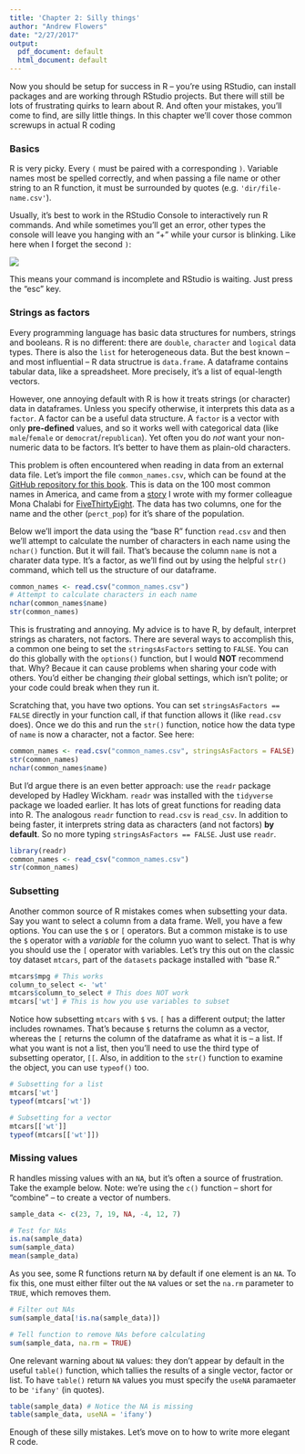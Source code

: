 ```yaml
---
title: 'Chapter 2: Silly things'
author: "Andrew Flowers"
date: "2/27/2017"
output:
  pdf_document: default
  html_document: default
---
```

Now you should be setup for success in R -- you're using RStudio, can install packages and are working through RStudio projects. But there will still be lots of frustrating quirks to learn about R. And often your mistakes, you'll come to find, are silly little things. In this chapter we'll cover those common screwups in actual R coding

### Basics

R is very picky. Every `(` must be paired with a corresponding `)`. Variable names most be spelled correctly, and when passing a file name or other string to an R function, it must be surrounded by quotes (e.g. `'dir/file-name.csv'`). 

Usually, it's best to work in the RStudio Console to interactively run R commands. And while sometimes you'll get an error, other types the console will leave you hanging with an "+" while your cursor is blinking. Like here when I forget the second `)`:

![](assets/rstudio-console-no-error.png)

This means your command is incomplete and RStudio is waiting. Just press the "esc" key.

### Strings as factors

Every programming language has basic data structures for numbers, strings and booleans. R is no different: there are `double`, `character` and `logical` data types. There is also the `list` for heterogeneous data. But the best known -- and most influential -- R data structrue is `data.frame`. A dataframe contains tabular data, like a spreadsheet. More precisely, it's a list of equal-length vectors. 

However, one annoying default with R is how it treats strings (or character) data in dataframes. Unless you specify otherwise, it interprets this data as a `factor`. A factor can be a useful data structure. A `factor` is a vector with only **pre-defined** values, and so it works well with categorical data (like `male`/`female` or `democrat`/`republican`). Yet often you do _not_ want your non-numeric data to be factors. It's better to have them as plain-old characters. 

This problem is often encountered when reading in data from an external data file. Let's import the file `common_names.csv`, which can be found at the [GitHub repository for this book](https://github.com/andrewflowers/how-to-make-mistakes-in-R). This is data on the 100 most common names in America, and came from a [story](https://fivethirtyeight.com/features/whats-the-most-common-name-in-america/) I wrote with my former colleague Mona Chalabi for [FiveThirtyEight](fivethirtyeight.com). The data has two columns, one for the name and the other (`perct_pop`) for it's share of the population.

Below we'll import the data using the "base R" function `read.csv` and then we'll attempt to calculate the number of characters in each name using the `nchar()` function. But it will fail. That's because the column `name` is not a charater data type. It's a factor, as we'll find out by using the helpful `str()` command, which tell us the structure of our dataframe.

```r
common_names <- read.csv("common_names.csv")
# Attempt to calculate characters in each name
nchar(common_names$name)
str(common_names)
```

This is frustrating and annoying. My advice is to have R, by default, interpret strings as charaters, not factors. There are several ways to accomplish this, a common one being to set the `stringsAsFactors` setting to `FALSE`. You can do this globally with the `options()` function, but I would **NOT** recommend that. Why? Becaue it can cause problems when sharing your code with others. You'd either be changing _their_ global settings, which isn't polite; or your code could break when they run it.

Scratching that, you have two options. You can set `stringsAsFactors == FALSE` directly in your function call, if that function allows it (like `read.csv` does). Once we do this and run the `str()` function, notice how the data type of `name` is now a character, not a factor. See here:

```r
common_names <- read.csv("common_names.csv", stringsAsFactors = FALSE)
str(common_names)
nchar(common_names$name)
```

But I'd argue there is an even better approach: use the `readr` package developed by Hadley Wickham. `readr` was installed with the `tidyverse` package we loaded earlier. It has lots of great functions for reading data into R. The analogous `readr` function to `read.csv` is `read_csv`. In addition to being faster, it interprets string data as characters (and not factors) **by default**. So no more typing `stringsAsFactors == FALSE`. Just use `readr`.

```r
library(readr)
common_names <- read_csv("common_names.csv")
str(common_names)
```

### Subsetting

Another common source of R mistakes comes when subsetting your data. Say you want to select a column from a data frame. Well, you have a few options. You can use the `$` or `[` operators. But a common mistake is to use the `$` operator with a _variable_ for the column yuo want to select. That is why you should use the `[` operator with variables. Let's try this out on the classic toy dataset `mtcars`, part of the `datasets` package installed with "base R."

```r
mtcars$mpg # This works
column_to_select <- 'wt'
mtcars$column_to_select # This does NOT work
mtcars['wt'] # This is how you use variables to subset
```

Notice how subsetting `mtcars` with `$` vs. `[` has a different output; the latter includes rownames. That's because `$` returns the column as a vector, whereas the `[` returns the column of the dataframe as what it is -- a list. If what you want is not a list, then you'll need to use the third type of subsetting operator, `[[`. Also, in addition to the `str()` function to examine the object, you can use `typeof()` too.

```r
# Subsetting for a list
mtcars['wt']
typeof(mtcars['wt'])

# Subsetting for a vector
mtcars[['wt']]
typeof(mtcars[['wt']])
```

### Missing values

R handles missing values with an `NA`, but it's often a source of frustration. Take the example below. Note: we're using the `c()` function -- short for "combine" -- to create a vector of numbers.

```r
sample_data <- c(23, 7, 19, NA, -4, 12, 7)

# Test for NAs
is.na(sample_data)
sum(sample_data)
mean(sample_data)
```

As you see, some R functions return `NA` by default if one element is an `NA`. To fix this, one must either filter out the `NA` values or set the `na.rm` parameter to `TRUE`, which removes them.

```r
# Filter out NAs
sum(sample_data[!is.na(sample_data)])

# Tell function to remove NAs before calculating
sum(sample_data, na.rm = TRUE)
```

One relevant warning about `NA` values: they don't appear by default in the useful `table()` function, which tallies the results of a single vector, factor or list. To have `table()` return `NA` values you must specify the `useNA` paramaeter to be `'ifany'` (in quotes).

```r
table(sample_data) # Notice the NA is missing
table(sample_data, useNA = 'ifany')
```

Enough of these silly mistakes. Let's move on to how to write more elegant R code.